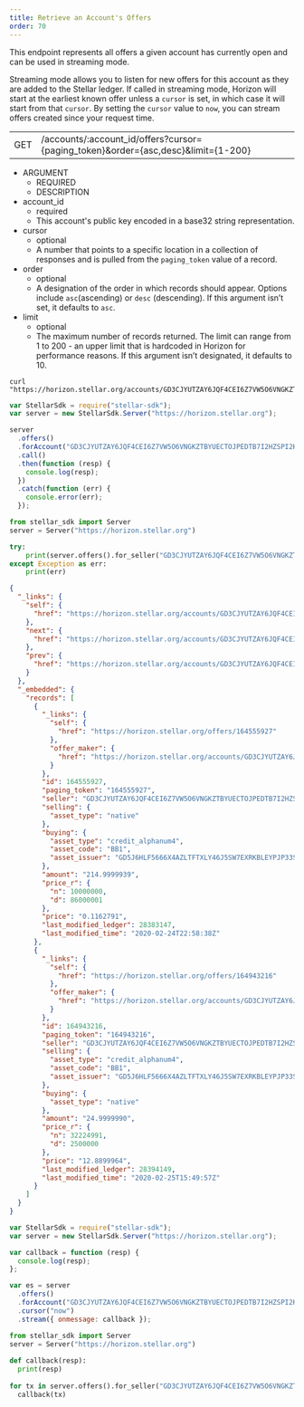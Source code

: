 ```yaml
---
title: Retrieve an Account's Offers
order: 70
---
```



This endpoint represents all offers a given account has currently open and can be used in streaming mode.

Streaming mode allows you to listen for new offers for this account as they are added to the Stellar ledger. If called in streaming mode, Horizon will start at the earliest known offer unless a `cursor` is set, in which case it will start from that `cursor`. By setting the `cursor` value to `now`, you can stream offers created since your request time.

<Endpoint>


|  |  |
| --- | --- |
| GET | /accounts/:account_id/offers?cursor={paging_token}&order={asc,desc}&limit={1-200} |

</Endpoint>


<AttributeTable>


- ARGUMENT
  - REQUIRED
  - DESCRIPTION
- account_id
  - required
  - This account's public key encoded in a base32 string representation.
- cursor
  - optional
  - A number that points to a specific location in a collection of responses and is pulled from the `paging_token` value of a record.
- order
  - optional
  - A designation of the order in which records should appear. Options include `asc`(ascending) or `desc` (descending). If this argument isn’t set, it defaults to `asc`.
- limit
  - optional
  - The maximum number of records returned. The limit can range from 1 to 200 - an upper limit that is hardcoded in Horizon for performance reasons. If this argument isn’t designated, it defaults to 10.

</AttributeTable>


<CodeExample title="Example Request">


```curl
curl "https://horizon.stellar.org/accounts/GD3CJYUTZAY6JQF4CEI6Z7VW5O6VNGKZTBYUECTOJPEDTB7I2HZSPI2K/offers"
```

```js
var StellarSdk = require("stellar-sdk");
var server = new StellarSdk.Server("https://horizon.stellar.org");

server
  .offers()
  .forAccount("GD3CJYUTZAY6JQF4CEI6Z7VW5O6VNGKZTBYUECTOJPEDTB7I2HZSPI2K")
  .call()
  .then(function (resp) {
    console.log(resp);
  })
  .catch(function (err) {
    console.error(err);
  });
```

```python
from stellar_sdk import Server
server = Server("https://horizon.stellar.org")

try:
    print(server.offers().for_seller("GD3CJYUTZAY6JQF4CEI6Z7VW5O6VNGKZTBYUECTOJPEDTB7I2HZSPI2K").call())
except Exception as err:
    print(err)
```
  
</CodeExample>


<ExampleResponse title="Example Response">


```json
{
  "_links": {
    "self": {
      "href": "https://horizon.stellar.org/accounts/GD3CJYUTZAY6JQF4CEI6Z7VW5O6VNGKZTBYUECTOJPEDTB7I2HZSPI2K/offers?cursor=\u0026limit=10\u0026order=asc"
    },
    "next": {
      "href": "https://horizon.stellar.org/accounts/GD3CJYUTZAY6JQF4CEI6Z7VW5O6VNGKZTBYUECTOJPEDTB7I2HZSPI2K/offers?cursor=164943216\u0026limit=10\u0026order=asc"
    },
    "prev": {
      "href": "https://horizon.stellar.org/accounts/GD3CJYUTZAY6JQF4CEI6Z7VW5O6VNGKZTBYUECTOJPEDTB7I2HZSPI2K/offers?cursor=164555927\u0026limit=10\u0026order=desc"
    }
  },
  "_embedded": {
    "records": [
      {
        "_links": {
          "self": {
            "href": "https://horizon.stellar.org/offers/164555927"
          },
          "offer_maker": {
            "href": "https://horizon.stellar.org/accounts/GD3CJYUTZAY6JQF4CEI6Z7VW5O6VNGKZTBYUECTOJPEDTB7I2HZSPI2K"
          }
        },
        "id": 164555927,
        "paging_token": "164555927",
        "seller": "GD3CJYUTZAY6JQF4CEI6Z7VW5O6VNGKZTBYUECTOJPEDTB7I2HZSPI2K",
        "selling": {
          "asset_type": "native"
        },
        "buying": {
          "asset_type": "credit_alphanum4",
          "asset_code": "BB1",
          "asset_issuer": "GD5J6HLF5666X4AZLTFTXLY46J5SW7EXRKBLEYPJP33S33MXZGV6CWFN"
        },
        "amount": "214.9999939",
        "price_r": {
          "n": 10000000,
          "d": 86000001
        },
        "price": "0.1162791",
        "last_modified_ledger": 28383147,
        "last_modified_time": "2020-02-24T22:58:38Z"
      },
      {
        "_links": {
          "self": {
            "href": "https://horizon.stellar.org/offers/164943216"
          },
          "offer_maker": {
            "href": "https://horizon.stellar.org/accounts/GD3CJYUTZAY6JQF4CEI6Z7VW5O6VNGKZTBYUECTOJPEDTB7I2HZSPI2K"
          }
        },
        "id": 164943216,
        "paging_token": "164943216",
        "seller": "GD3CJYUTZAY6JQF4CEI6Z7VW5O6VNGKZTBYUECTOJPEDTB7I2HZSPI2K",
        "selling": {
          "asset_type": "credit_alphanum4",
          "asset_code": "BB1",
          "asset_issuer": "GD5J6HLF5666X4AZLTFTXLY46J5SW7EXRKBLEYPJP33S33MXZGV6CWFN"
        },
        "buying": {
          "asset_type": "native"
        },
        "amount": "24.9999990",
        "price_r": {
          "n": 32224991,
          "d": 2500000
        },
        "price": "12.8899964",
        "last_modified_ledger": 28394149,
        "last_modified_time": "2020-02-25T15:49:57Z"
      }
    ]
  }
}
```

</ExampleResponse>


<CodeExample title="JavaScript Streaming Example">


```js
var StellarSdk = require("stellar-sdk");
var server = new StellarSdk.Server("https://horizon.stellar.org");

var callback = function (resp) {
  console.log(resp);
};

var es = server
  .offers()
  .forAccount("GD3CJYUTZAY6JQF4CEI6Z7VW5O6VNGKZTBYUECTOJPEDTB7I2HZSPI2K")
  .cursor("now")
  .stream({ onmessage: callback });
```

```python
from stellar_sdk import Server
server = Server("https://horizon.stellar.org")
  
def callback(resp):
  print(resp)
  
for tx in server.offers().for_seller("GD3CJYUTZAY6JQF4CEI6Z7VW5O6VNGKZTBYUECTOJPEDTB7I2HZSPI2K").cursor("now").stream():
  callback(tx)
```

</CodeExample>

